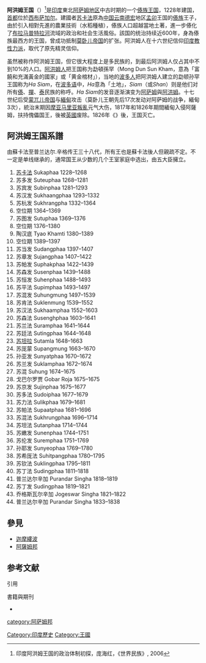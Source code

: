 {{Infobox Former Country
|native_name = আহোম ৰাজ্য
|conventional_long_name = 阿洪姆王国
|common_name = 阿洪姆王国、阿萨姆王国
|year_start  = 1228年
|date_start  = 
|event1      = 
|date_event1 = 
|event_end   = 
|year_end    = 1826年
|date_end    = 
|p1          = 迦摩縷波
|flag_p1     = 
|p2          = 
|flag_p2     = 
|s1          = 英国东印度公司
|flag_s1     = Flag_of_the_British_East_India_Company_(1801).svg
|image_flag  = 
|flag_type   = 
|image_coat  = Ahom_insignia_plain.svg
|image_map   = Ahom-kingdom-c1826p.png
|image_map_caption = 1826年前后的疆土
|capital           = [[查莱碉|查莱碉]]、[[Garhgaon|Garhgaon]], [[Rangpur_(Ahom_capital)|Rangpur]], [[喬爾哈特|喬爾哈特]]
|common_languages  = [[阿萨姆语|阿萨姆语]]、[[阿洪姆语|阿洪姆语]]
|religion          = [[印度教|印度教]]
|government_type   = [[君主专制|君主专制]]
|leader1           = [[苏卡法|苏卡法]]
|year_leader1      = 1228–1268年
|leader2           = 蘇坦拉
|year_leader2      = 1648–1663年
|leader3           = 蘇丁法
|year_leader3      = 1811–1818年，1819–1821年
|title_leader      = [[詔法|詔法]] <small>早期</small>{{sfn|何平 2004|p=79}} <br> Sri Srimat <br> Swargadeo <br> [[摩訶羅闍|摩訶羅闍]]
|legislature       =
|today = {{flag|印度}}[[阿萨姆邦|阿萨姆邦]]
|}}
{{印度历史}}
{{Portal box|印度|历史}}

'''阿洪姆王国'''（{{lang-as|আহোম ৰাজ্য}}）<ref>印度阿洪姆王国的政治体制初探，庞海红，《世界民族》, 2006</ref>是[[印度|印度]]東北[[阿萨姆邦|阿萨姆地区]]中古时期的一个[[傣族|傣族]][[王国|王国]]，1228年建国，[[首都|首都]]位於[[西布萨加尔|西布萨加尔]]。建國者[[苏卡法|苏卡法]]原為[[中国|中国]][[云南|云南]][[德宏|德宏]]地区[[孟卯|孟卯]]王国的[[傣族|傣族]]王子，由於引入相對先進的農業技術（水稻種植），傣族人口超越當地土著，進一步傣化了[[布拉马普特拉河|布拉马普特拉河]]流域的政治和社会生活風俗。該国的统治持续近600年，身為傣族最西方的王国，曾成功抵制[[莫卧儿帝国|莫卧儿帝国]]的扩张。阿洪姆人在十六世纪信仰[[印度教|印度教]][[性力派|性力派]]，取代了原先精灵信仰。

虽然被称作阿洪姆王国，但它很大程度上是多民族的，到最后阿洪姆人仅占其中不到10%的人口。[[阿洪姆人|阿洪姆人]]把王国称为勐頓孫罕（Mong Dun Sun Kham，意為「富饒和充滿黃金的國家」{{sfn|何平 2004|p=79}}或「黄金棺材」），当地的[[波多人|波多人]]把阿洪姆人建立的勐顿孙罕王国称为''Ha Siam''，在[[波多语|波多语]]中，''Ha''意為「土地」，''Siam''（或''Shan''）则是他们对所有[[傣族|傣]]、[[撣族|撣]]、[[泰族|泰]]民族的称呼。''Ha Siam''的发音逐渐演变为[[阿薩姆人|阿萨姆]]與[[阿洪姆人|阿洪姆]]。{{sfn|何平 2004|p=79}}十七世纪后受[[蒙兀儿帝国|蒙兀儿帝国]]与[[緬甸|緬甸]]攻击（莫卧儿王朝先后17次发动对阿萨姆的战争，緬甸3次），統治末期因[[摩亚马里亚叛亂|摩亚马里亚叛亂]]元气大伤，1817年和1826年期間緬甸入侵阿薩姆，扶持傀儡国王{{le|乔格斯瓦尔辛加|Jogeswar Singha}}，後被[[英國|英國]]废除。1826年《{{le|楊達波條約|Treaty of Yandabo}}》後，王国灭亡。

==阿洪姆王国系譜==
由蘇卡法至普兰达尔.辛格传王三十八代，所有王也是蘇卡法後人但親疏不定。不一定是单线继承的，通常国王从少数的几个王室家庭中选出，由五大臣擁立。

#	[[苏卡法|苏卡法]]  Sukaphaa	1228–1268
#	苏多发  Suteuphaa	1268–1281
#	苏宾发  Subinphaa	1281–1293
#	苏汉发  Sukhaangphaa	1293–1332
#	苏杭发  Sukhrangpha	1332–1364
# 空位期	1364–1369
#	苏图发  Sutuphaa	1369–1376
# 空位期	1376–1380
#	陶汉底  Tyao Khamti	1380–1389
# 空位期	1389–1397
#	苏当发  Sudangphaa	1397–1407
#	苏章发  Sujangphaa	1407–1422
#	苏帕发  Suphakphaa	1422–1439
#	苏森发  Susenphaa	1439–1488
#	苏恒发  Suhenphaa	1488–1493
#	苏平法  Supimphaa	1493–1497
#	苏混发  Suhungmung	1497–1539
#	苏肯法  Suklenmung	1539–1552
#	苏汉法  Sukhaamphaa	1552–1603
#	苏森法  Susenghphaa	1603–1641
#	苏兰法  Suramphaa	1641–1644
#	苏廷法  Sutingphaa	1644–1648
#	[[苏坦拉|苏坦拉]]  Sutamla	1648–1663
#	苏厐蒙  Supangmung	1663–1670
#	孙亚发  Sunyatphaa	1670–1672
#	苏兰发  Suklamphaa	1672–1674
#	苏混      Suhung	1674–1675
#	戈巴尔罗贾 Gobar Roja	1675–1675
#	苏京发  Sujinphaa	1675–1677
#	苏多法  Sudoiphaa	1677–1679
#	苏力法  Sulikphaa	1679–1681
#	苏帕法  Supaatphaa	1681–1696
#	苏混法  Sukhrungphaa	1696–1714
#	苏坦法  Sutanphaa	1714–1744
#	苏嫩发  Sunenphaa	1744–1751
#	苏伦发  Suremphaa	1751–1769
#	孙耶发 Sunyeophaa	1769–1780
#	苏希厐法 Suhitpangphaa	1780–1795
#	苏钦法 Suklingphaa	1795–1811
#	苏丁法 Sudingphaa	1811–1818
#	普兰达尔辛加 Purandar Singha	1818–1819
#	苏丁发 Sudingphaa	1819–1821
#	乔格斯瓦尔辛加 Jogeswar Singha	1821–1822
#	普兰达尔辛加 Purandar Singha	1833–1838

==參見==
*[[迦摩縷波|迦摩縷波]]
*[[阿薩姆邦|阿薩姆邦]]

==参考文献==
;引用
{{reflist}}
;書籍與期刊
*{{Cite journal|author=何平 |title=德宏傣族的西遷與印度阿洪姆人的形成 |journal=雲南社會科學 |year=2004 |issue=2 |pages=76–81 | ref= {{sfnref|何平 2004}} }}

{{History of Assam}}
[[Category:印度歷史|Category:印度歷史]]
[[category:阿萨姆邦|category:阿萨姆邦]]
[[Category:王國|Category:王國]]